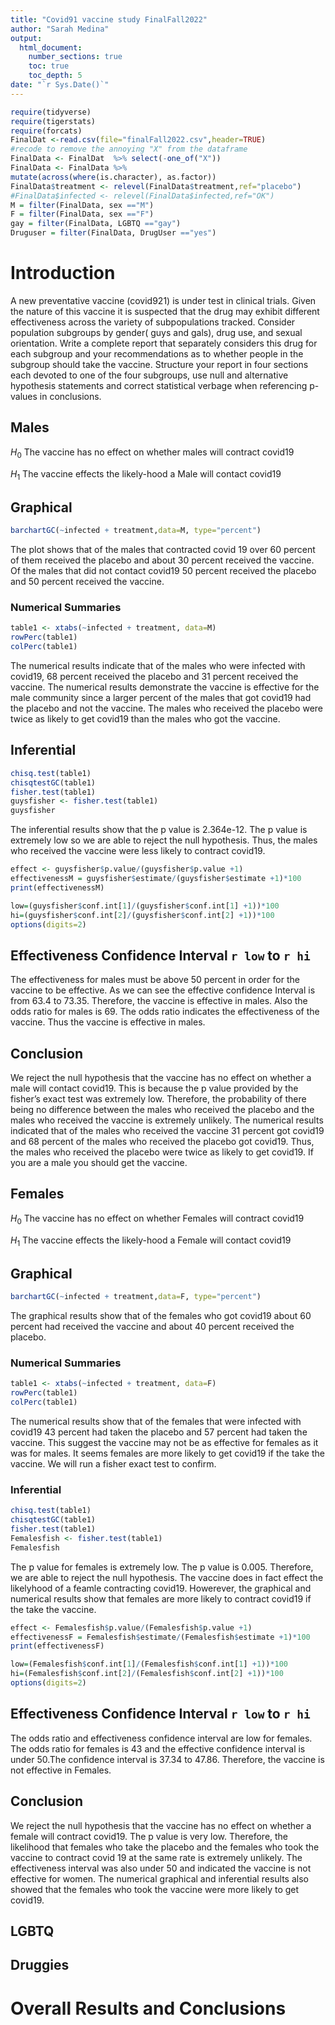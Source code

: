 ```yaml
---
title: "Covid91 vaccine study FinalFall2022"
author: "Sarah Medina"
output: 
  html_document:
    number_sections: true
    toc: true
    toc_depth: 5
date: "`r Sys.Date()`" 
---
```


```r
require(tidyverse)
require(tigerstats)
require(forcats)
FinalDat <-read.csv(file="finalFall2022.csv",header=TRUE)
#recode to remove the annoying "X" from the dataframe
FinalData <- FinalDat  %>% select(-one_of("X"))
FinalData <- FinalData %>%
mutate(across(where(is.character), as.factor))
FinalData$treatment <- relevel(FinalData$treatment,ref="placebo")
#FinalData$infected <- relevel(FinalData$infected,ref="OK")
M = filter(FinalData, sex =="M")
F = filter(FinalData, sex =="F")
gay = filter(FinalData, LGBTQ =="gay")
Druguser = filter(FinalData, DrugUser =="yes")
```

# Introduction

A new  preventative vaccine (covid921) is under test in clinical trials. Given the nature of this vaccine it is suspected that the drug may exhibit different effectiveness across the variety of subpopulations tracked. Consider population subgroups by gender( guys and gals), drug use, and sexual orientation. Write a complete report that separately considers this drug for each subgroup and your recommendations as to whether people in the subgroup should take the vaccine. Structure your report in four sections each devoted to one of the four subgroups, use null and alternative hypothesis statements and correct statistical verbage when referencing p-values in conclusions.

## Males

$H_0$ The vaccine has no effect on whether males will contract covid19

$H_1$ The vaccine effects the likely-hood a Male will contact covid19

## Graphical 

```r
barchartGC(~infected + treatment,data=M, type="percent")

```

The plot shows that of the males that contracted covid 19 over 60 percent of them received the placebo and about 30 percent received the vaccine. Of the males that did not contact covid19 50 percent received the placebo and 50 percent received the vaccine. 

### Numerical Summaries  

```r
table1 <- xtabs(~infected + treatment, data=M)
rowPerc(table1)
colPerc(table1)
```
 The numerical results indicate that of the males who were infected with covid19, 68 percent received the placebo and 31 percent received the vaccine. The numerical results demonstrate the vaccine is effective for the male community since a larger percent of the males that got covid19 had the placebo and not the vaccine. The males who received the placebo were twice as likely to get covid19 than the males who got the vaccine. 

## Inferential  

```r
chisq.test(table1)
chisqtestGC(table1)
fisher.test(table1)
guysfisher <- fisher.test(table1)
guysfisher
```
The inferential results show that the p value is 2.364e-12. The p value is extremely low so we are able to reject the null hypothesis. Thus, the males who received the vaccine were less likely to contract covid19.


```r
effect <- guysfisher$p.value/(guysfisher$p.value +1)
effectivenessM = guysfisher$estimate/(guysfisher$estimate +1)*100
print(effectivenessM)                               
```



```r
low=(guysfisher$conf.int[1]/(guysfisher$conf.int[1] +1))*100
hi=(guysfisher$conf.int[2]/(guysfisher$conf.int[2] +1))*100
options(digits=2)
```

## Effectiveness Confidence Interval `r low`  to `r hi`

The effectiveness for males must be above 50 percent in order for the vaccine to be effective. As we can see the effective confidence Interval is from 63.4 to 73.35. Therefore, the vaccine is effective in males. Also the odds ratio for males is 69. The odds ratio indicates the effectiveness of the vaccine. Thus the vaccine is effective in males.


## Conclusion

We reject the null hypothesis that the vaccine has no effect on whether a male will contact covid19. This is because the p value provided by the fisher's exact test was extremely low. Therefore, the probability of there being no difference between the males who received the placebo and the males who received the vaccine is extremely unlikely. The numerical results indicated that of the males who received the vaccine 31 percent got covid19 and 68 percent of the males who received the placebo got covid19. Thus, the males who received the placebo were twice as likely to get covid19. If you are a male you should get the vaccine.  


## Females

$H_0$ The vaccine has no effect on whether Females will contract covid19

$H_1$ The vaccine effects the likely-hood a Female will contact covid19

## Graphical 

```r
barchartGC(~infected + treatment,data=F, type="percent")

```

The graphical results show that of the females who got covid19 about 60 percent had received the vaccine and about 40 percent received the placebo.


### Numerical Summaries  

```r
table1 <- xtabs(~infected + treatment, data=F)
rowPerc(table1)
colPerc(table1)
```

The numerical results show that of the females that were infected with covid19 43 percent had taken the placebo and 57 percent had taken the vaccine. This suggest the vaccine may not be as effective for females as it was for males. It seems females are more likely to get covid19 if the take the vaccine. We will run a fisher exact test to confirm.

### Inferential

```r
chisq.test(table1)
chisqtestGC(table1)
fisher.test(table1)
Femalesfish <- fisher.test(table1)
Femalesfish
```

The p value for females is extremely low. The p value is 0.005. Therefore, we are able to reject the null hypothesis. The vaccine does in fact effect the likelyhood of a feamle contracting covid19. Howerever, the graphical and numerical results show that females are more likely to contract covid19 if the take the vaccine.


```r
effect <- Femalesfish$p.value/(Femalesfish$p.value +1)
effectivenessF = Femalesfish$estimate/(Femalesfish$estimate +1)*100
print(effectivenessF)
```

```r
low=(Femalesfish$conf.int[1]/(Femalesfish$conf.int[1] +1))*100
hi=(Femalesfish$conf.int[2]/(Femalesfish$conf.int[2] +1))*100
options(digits=2)
```

## Effectiveness Confidence Interval `r low`  to `r hi`

The odds ratio and effectiveness confidence interval are low for females. The odds ratio for females is 43 and the effective confidence interval is under 50.The confidence interval is 37.34 to 47.86. Therefore, the vaccine is not effective in Females.

## Conclusion

We reject the null hypothesis that the vaccine has no effect on whether a female will contract covid19. The p value is very low. Therefore, the likelihood that females who take the placebo and the females who took the vaccine to contract covid 19 at the same rate is extremely unlikely. The effectiveness interval was also under 50 and indicated the vaccine is not effective for women. The numerical graphical and inferential results also showed that the females who took the vaccine were more likely to get covid19.



## LGBTQ



## Druggies


# Overall Results and Conclusions